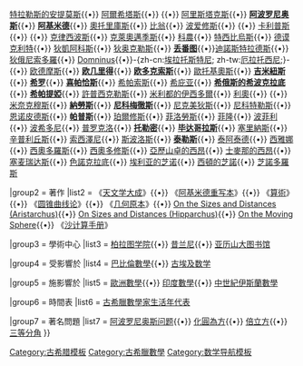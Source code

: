 {{Navbox
|name  = 古希臘數學
|title = [[古希臘數學]]
|group1 = 數學家

|list1  = [[阿那克萨哥拉]]{{•}} [[特拉勒斯的安提莫斯]]{{•}} [[阿尔库塔斯|阿爾希塔斯]]{{•}} {{le|老阿里斯泰俄斯|Aristaeus the Elder}}{{•}} [[阿里斯塔克斯]]{{•}} '''[[阿波罗尼奥斯]]'''{{•}} '''[[阿基米德]]'''{{•}} [[奧托里庫斯 (皮塔內)|奧托里庫斯]]{{•}} [[比翁]]{{•}} [[波爱修斯]]{{•}} {{le|赫拉克勒斯的布里松|Bryson of Heraclea|布里松}}{{•}} [[卡里普斯|卡利普斯]]{{•}} {{le|安条克的卡尔普斯|Carpus of Antioch|卡爾普斯}}{{•}} [[克律西波斯]]{{•}} [[克萊奧邁季斯]]{{•}} [[科農]]{{•}} [[特西比烏斯]]{{•}} [[德谟克利特]]{{•}} [[狄凱阿科斯]]{{•}} [[狄奧克勒斯 (數學家)|狄奥克勒斯]]{{•}} '''[[丢番图]]'''{{•}}[[迪諾斯特拉德斯]]{{•}} [[狄俄尼索多羅]]{{•}} [[Domninus of Larissa|Domninus]]{{•}}-{zh-cn:[[埃拉托斯特尼]]; zh-tw:[[厄拉托西尼]];}-{{•}} [[欧德摩斯]]{{•}} '''[[欧几里得]]'''{{•}} '''[[欧多克索斯]]'''{{•}} [[歐托基奧斯]]{{•}} '''[[吉米紐斯]]'''{{•}} '''[[希罗]]'''{{•}} '''[[喜帕恰斯]]'''{{•}} [[希帕索斯]]{{•}} [[希庇亚]]{{•}} '''[[希俄斯的希波克拉底]]'''{{•}} '''[[希帕提婭]]'''{{•}} [[許普西克勒斯]]{{•}} [[米利都的伊西多爾]]{{•}} [[利奧 (數學家)|利奧]]{{•}} {{le|馬里努斯 (數學家)|Marinus of Neapolis|馬里努斯}}{{•}} [[米奈克穆斯]]{{•}} '''[[納勞斯]]'''{{•}} '''[[尼科梅徹斯]]'''{{•}} [[尼克美狄斯 (數學家)|尼克美狄斯]]{{•}} [[尼科特勒斯]]{{•}} [[恩诺皮德斯]]{{•}} '''[[帕普斯]]'''{{•}} [[珀爾修斯 (幾何學家)|珀爾修斯]]{{•}} [[菲洛勞斯]]{{•}} [[菲隆]]{{•}} [[波菲利 (哲學家)|波菲利]]{{•}} [[波希多尼]]{{•}} [[普罗克洛]]{{•}} '''[[克劳狄乌斯·托勒密|托勒密]]'''{{•}} '''[[毕达哥拉斯]]'''{{•}} [[塞里納斯]]{{•}} [[辛普利丘斯]]{{•}} [[索西澤尼]]{{•}} [[斯波洛斯]]{{•}} '''[[泰勒斯]]'''{{•}} [[泰阿泰德 (數學家)|泰阿泰德]]{{•}} [[西雅娜 (哲學家)|西雅娜]]{{•}} [[西奧多羅斯]]{{•}} [[西奧多修斯]]{{•}} [[亞歷山卓的西昂]]{{•}} [[士麥那的西昂]]{{•}} [[塞麦瑞达斯]]{{•}} [[色諾克拉底]]{{•}} [[埃利亚的芝诺]]{{•}} [[西頓的芝諾]]{{•}} [[芝諾多羅斯]]

|group2 = 著作
|list2  = 《[[天文学大成]]》{{•}} 《[[阿基米德重写本]]》{{•}} 《[[算術]]》{{•}} 《[[圆锥曲线论]]》{{•}} 《[[几何原本]]》{{•}} [[Aristarchus On the Sizes and Distances|On the Sizes and Distances (Aristarchus)]]{{•}} [[Hipparchus On Sizes and Distances|On Sizes and Distances (Hipparchus)]]{{•}} [[Autolycus of Pitane|On the Moving Sphere]]{{•}} 《[[沙计算手册]]》

|group3 = 學術中心
|list3  = [[柏拉图学院]]{{•}} [[昔兰尼]]{{•}} [[亚历山大图书馆]]

|group4 = 受影響於
|list4  = [[巴比倫數學]]{{•}} [[古埃及数学]]

|group5 = 施影響於
|list5  = [[数学史|歐洲數學]]{{•}} [[印度數學]]{{•}} [[中世紀伊斯蘭數學]]

|group6 = 時間表
|list6  = [[古希臘數學家生活年代表]]

|group7 = 著名問題
|list7  = [[阿波罗尼奥斯问题]]{{•}} [[化圓為方]]{{•}} [[倍立方]]{{•}} [[三等分角]]
}}<noinclude>
[[Category:古希腊模板]]
[[Category:古希臘數學]]
[[Category:数学导航模板]]
</noinclude>